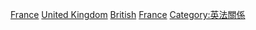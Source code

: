 [[Category:英國裔|France]]
[[Category:各族群法國人|United Kingdom]]
[[Category:歐洲裔法國人|British]]
[[Category:英國裔歐洲人|France]]
[[Category:英法關係|Category:英法關係]]